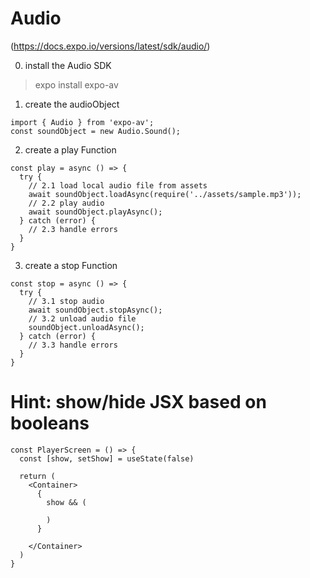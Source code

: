 # Audio
(https://docs.expo.io/versions/latest/sdk/audio/)

0. install the Audio SDK
> expo install expo-av


1. create the audioObject
```JSX
import { Audio } from 'expo-av';
const soundObject = new Audio.Sound();
```

2. create a play Function
```JSX
const play = async () => {
  try {
    // 2.1 load local audio file from assets
    await soundObject.loadAsync(require('../assets/sample.mp3'));
    // 2.2 play audio
    await soundObject.playAsync();
  } catch (error) {
    // 2.3 handle errors
  }
}
```

3. create a stop Function
```JSX
const stop = async () => {
  try {
    // 3.1 stop audio
    await soundObject.stopAsync();
    // 3.2 unload audio file
    soundObject.unloadAsync();
  } catch (error) {
    // 3.3 handle errors
  }
}
```

# Hint: show/hide JSX based on booleans
```JSX
const PlayerScreen = () => {
  const [show, setShow] = useState(false)

  return (
    <Container>
      {
        show && (

        )
      }

    </Container>
  )
}
